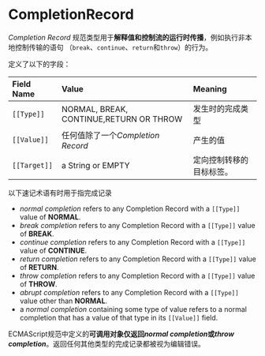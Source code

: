 
# CompletionRecord


*Completion Record* 规范类型用于**解释值和控制流的运行时传播**，例如执行非本地控制传输的语句
（`break`、`continue`、`return`和`throw`）的行为。

定义了以下的字段：

| Field Name	         | Value	            | Meaning                |
| :------------------- | :----------------- | :----------------------|
| `[[Type]]`           | NORMAL, BREAK, CONTINUE,RETURN OR THROW | 发生时的完成类型 |
| `[[Value]]`          | 任何值除了一个*Completion Record* | 产生的值 |
| `[[Target]]`         | a String or EMPTY  | 定向控制转移的目标标签。 |

以下速记术语有时用于指完成记录

- *normal completion* refers to any Completion Record with a `[[Type]]` value of **NORMAL**.
- *break completion* refers to any Completion Record with a `[[Type]]` value of **BREAK**.
- *continue completion* refers to any Completion Record with a `[[Type]]` value of **CONTINUE**.
- *return completion* refers to any Completion Record with a `[[Type]]` value of **RETURN**.
- *throw completion* refers to any Completion Record with a `[[Type]]` value of **THROW**.
- *abrupt completion* refers to any Completion Record with a `[[Type]]` value other than **NORMAL**.
- a *normal completion* containing some type of value refers to a normal completion that has a value of that type in its `[[Value]]` field.

ECMAScript规范中定义的**可调用对象仅返回*normal completion*或*throw completion***。返回任何其他类型的完成记录都被视为编辑错误。